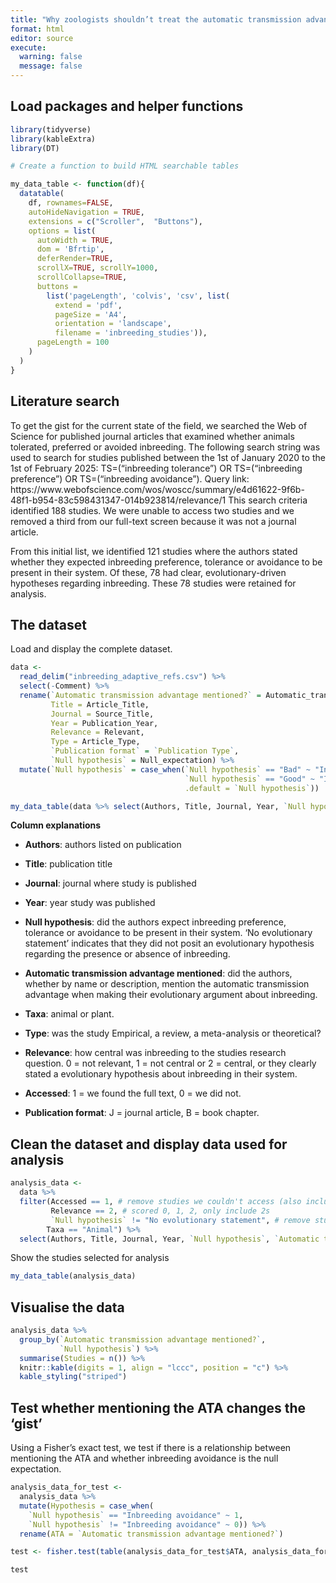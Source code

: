 ```yaml
---
title: "Why zoologists shouldn’t treat the automatic transmission advantage as an afterthought"
format: html
editor: source
execute:
  warning: false
  message: false
---
```


## Load packages and helper functions

```r
library(tidyverse)
library(kableExtra)
library(DT)

# Create a function to build HTML searchable tables

my_data_table <- function(df){
  datatable(
    df, rownames=FALSE,
    autoHideNavigation = TRUE,
    extensions = c("Scroller",  "Buttons"),
    options = list(
      autoWidth = TRUE,
      dom = 'Bfrtip',
      deferRender=TRUE,
      scrollX=TRUE, scrollY=1000,
      scrollCollapse=TRUE,
      buttons =
        list('pageLength', 'colvis', 'csv', list(
          extend = 'pdf',
          pageSize = 'A4',
          orientation = 'landscape',
          filename = 'inbreeding_studies')),
      pageLength = 100
    )
  )
}
```

## Literature search

To get the gist for the current state of the field, we searched the Web of Science for published journal articles that examined whether animals tolerated, preferred or avoided inbreeding. The following search string was used to search for studies published between the 1st of January 2020 to the 1st of February 2025: TS=("inbreeding tolerance") OR TS=("inbreeding preference") OR TS=("inbreeding avoidance"). Query link: https://www.webofscience.com/wos/woscc/summary/e4d61622-9f6b-48f1-b954-83c598431347-014b923814/relevance/1 This search criteria identified 188 studies. We were unable to access two studies and we removed a third from our full-text screen because it was not a journal article.  

From this initial list, we identified 121 studies where the authors stated whether they expected inbreeding preference, tolerance or avoidance to be present in their system. Of these, 78 had clear, evolutionary-driven hypotheses regarding inbreeding. These 78 studies were retained for analysis.   

## The dataset

Load and display the complete dataset. 

```r
data <- 
  read_delim("inbreeding_adaptive_refs.csv") %>% 
  select(-Comment) %>% 
  rename(`Automatic transmission advantage mentioned?` = Automatic_transmission_advantage_mentioned,
         Title = Article_Title,
         Journal = Source_Title,
         Year = Publication_Year,
         Relevance = Relevant,
         Type = Article_Type,
         `Publication format` = `Publication Type`,
         `Null hypothesis` = Null_expectation) %>% 
  mutate(`Null hypothesis` = case_when(`Null hypothesis` == "Bad" ~ "Inbreeding avoidance",
                                       `Null hypothesis` == "Good" ~ "Inbreeding preference/tolerance",
                                       .default = `Null hypothesis`))

my_data_table(data %>% select(Authors, Title, Journal, Year, `Null hypothesis`, `Automatic transmission advantage mentioned?`, Taxa, Type, Relevance, Taxa, Accessed, `Publication format`))

```

**Column explanations**

- **Authors**: authors listed on publication

- **Title**: publication title

- **Journal**: journal where study is published

- **Year**: year study was published 

- **Null hypothesis**: did the authors expect inbreeding preference, tolerance or avoidance to be present in their system. 'No evolutionary statement' indicates that they did not posit an evolutionary hypothesis regarding the presence or absence of inbreeding.

- **Automatic transmission advantage mentioned**: did the authors, whether by name or description, mention the automatic transmission advantage when making their evolutionary argument about inbreeding. 

- **Taxa**: animal or plant.

- **Type**: was the study Empirical, a review, a meta-analysis or theoretical?

- **Relevance**: how central was inbreeding to the studies research question. 0 = not relevant, 1 = not central or 2 = central, or they clearly stated a evolutionary hypothesis about inbreeding in their system.

- **Accessed**: 1 = we found the full text, 0 = we did not. 

- **Publication format**: J = journal article, B = book chapter.

## Clean the dataset and display data used for analysis

```r
analysis_data <- 
  data %>% 
  filter(Accessed == 1, # remove studies we couldn't access (also includes the book chapter)
         Relevance == 2, # scored 0, 1, 2, only include 2s
         `Null hypothesis` != "No evolutionary statement", # remove studies that mention inbreeding, but make no clear evolutionary prediction relating to it
        Taxa == "Animal") %>%
  select(Authors, Title, Journal, Year, `Null hypothesis`, `Automatic transmission advantage mentioned?`, Taxa, Type, Relevance, Taxa, Accessed, `Publication format`)
```

Show the studies selected for analysis 

```r
my_data_table(analysis_data)
```

## Visualise the data

```r
analysis_data %>%
  group_by(`Automatic transmission advantage mentioned?`, 
           `Null hypothesis`) %>% 
  summarise(Studies = n()) %>% 
  knitr::kable(digits = 1, align = "lccc", position = "c") %>%
  kable_styling("striped") 
```

## Test whether mentioning the ATA changes the 'gist'

Using a Fisher's exact test, we test if there is a relationship between mentioning the ATA and whether inbreeding avoidance is the null expectation.

```r
analysis_data_for_test <-
  analysis_data %>% 
  mutate(Hypothesis = case_when(
    `Null hypothesis` == "Inbreeding avoidance" ~ 1,
    `Null hypothesis` != "Inbreeding avoidance" ~ 0)) %>% 
  rename(ATA = `Automatic transmission advantage mentioned?`)

test <- fisher.test(table(analysis_data_for_test$ATA, analysis_data_for_test$Hypothesis))

test
```



